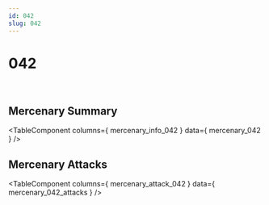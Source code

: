 ```yaml
---
id: 042
slug: 042
---
```



# 042

<div style = {{ display: "flex" }}>
    <Image img={require('@site/static/img/mercenaries/illust/thum_char_view_n_042.jpg')}/>
    <Image img={require('@site/static/img/mercenaries/illust/thum_char_view_o_042.jpg')}/>
</div>

## Mercenary Summary

<TableComponent
  columns={ mercenary_info_042 }
  data={ mercenary_042 }
/>

## Mercenary Attacks

<TableComponent
  columns={ mercenary_attack_042 }
  data={ mercenary_042_attacks }
/>
